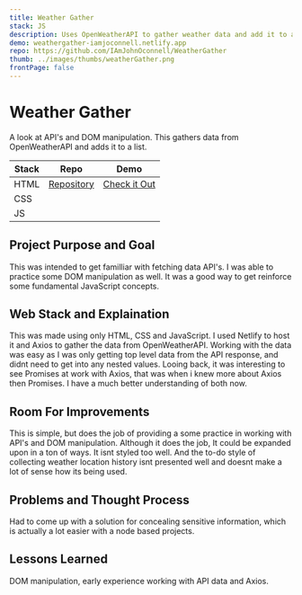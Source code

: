 ```yaml
---
title: Weather Gather
stack: JS
description: Uses OpenWeatherAPI to gather weather data and add it to a growing list of locations.
demo: weathergather-iamjoconnell.netlify.app
repo: https://github.com/IAmJohnOconnell/WeatherGather
thumb: ../images/thumbs/weatherGather.png
frontPage: false
---
```



<ProjectHeader>

# Weather Gather

A look at API's and DOM manipulation. This gathers data from OpenWeatherAPI and adds it to a list.

| Stack | Repo                                                           | Demo                                                   |
| ----- | -------------------------------------------------------------- | ------------------------------------------------------ |
| HTML  | [Repository](https://github.com/IAmJohnOconnell/WeatherGather) | [Check it Out](weathergather-iamjoconnell.netlify.app) |
| CSS   |                                                                |                                                        |
| JS    |                                                                |                                                        |

</ProjectHeader>

<ImgContainer>
	<GatsbyImage alt='IMAGE ALT' image={getImage(props.image)} />
</ImgContainer>

<ProjectDetailFlexContainer>

<ProjectSection>

## Project Purpose and Goal

This was intended to get familliar with fetching data API's. I was able to practice some DOM manipulation as well. It was a good way to get reinforce some fundamental JavaScript concepts.

</ProjectSection>

<ProjectSection>

## Web Stack and Explaination

This was made using only HTML, CSS and JavaScript. I used Netlify to host it and Axios to gather the data from OpenWeatherAPI. Working with the data was easy as I was only getting top level data from the API response, and didnt need to get into any nested values. Looing back, it was interesting to see Promises at work with Axios, that was when i knew more about Axios then Promises. I have a much better understanding of both now.

</ProjectSection>

<ProjectSection>

## Room For Improvements

This is simple, but does the job of providing a some practice in working with API's and DOM manipulation. Although it does the job, It could be expanded upon in a ton of ways. It isnt styled too well. And the to-do style of collecting weather location history isnt presented well and doesnt make a lot of sense how its being used.

</ProjectSection>

<ProjectSection>

## Problems and Thought Process

Had to come up with a solution for concealing sensitive information, which is actually a lot easier with a node based projects.

</ProjectSection>

</ProjectDetailFlexContainer>

<LessonsLearned>

## Lessons Learned

DOM manipulation, early experience working with API data and Axios.

</LessonsLearned>
